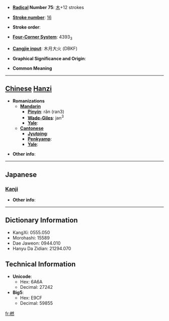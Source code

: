 * '''[[Wiktionary:Chinese radical index| Radical]] Number 75''': [[Wiktionary:Chinese radical index 木|木]]+12 strokes

* '''[[Wiktionary:Chinese total strokes index|Stroke number]]''': [[Wiktionary:Chinese total strokes index 16|16]]

* '''Stroke order''': 

* '''[[Wiktionary:Chinese four corner index|Four-Corner System]]''': 4393<sub>3</sub>

* '''[[Wiktionary:Chinese Cangjie index|Cangjie input]]''': 木月大火 (DBKF)

* '''Graphical Significance and Origin''': 

* '''Common Meaning'''

----

== [[Chinese]] [[Hanzi]] ==

* '''Romanizations'''
** '''[[Mandarin]]'''
*** '''[[Pinyin]]''': rǎn (ran3)
*** '''[[Wade-Giles]]''': jan<sup>3</sup>
*** '''[[Yale]]''': 
** '''[[Cantonese]]'''
*** '''[[Jyutping]]''':
*** '''[[Penkyamp]]''': 
*** '''[[Yale]]''': 

* '''Other info''': 

----

==Japanese==
===[[Kanji]]===
{{kanji|on readings=[[ぜん]] (zen), [[ねん]] (nen), [[えん]] (en)
|kun readings=[[こなつめ]] (konatsume)
}}

* '''Other info''':  

----

== Dictionary Information ==

* KangXi: 0555.050
* Morohashi: 15589
* Dae Jaweon: 0944.010
* Hanyu Da Zidian: 21294.070

== Technical Information ==

* '''Unicode''':
** Hex: 6A6A
** Decimal: 27242
* '''Big5''':
** Hex: E9CF
** Decimal: 59855

[[fr:橪]]